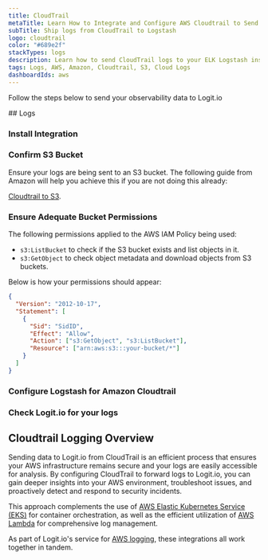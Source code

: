 ```yaml
---
title: CloudTrail
metaTitle: Learn How to Integrate and Configure AWS Cloudtrail to Send Logs
subTitle: Ship logs from CloudTrail to Logstash
logo: cloudtrail
color: "#689e2f"
stackTypes: logs
description: Learn how to send CloudTrail logs to your ELK Logstash instance with our configuration guide. Simplify sending logs with Logit.io's source configurations.
tags: Logs, AWS, Amazon, Cloudtrail, S3, Cloud Logs
dashboardIds: aws
---
```


Follow the steps below to send your observability data to Logit.io

<Steps>
  ## Logs

  ### Install Integration

  <InstallIntegration/>
  
  ### Confirm S3 Bucket

  Ensure your logs are being sent to an S3 bucket. The following guide from 
  Amazon will help you achieve this if you are not doing this already:
        
  [Cloudtrail to S3](https://docs.aws.amazon.com/awscloudtrail/latest/userguide/cloudtrail-create-and-update-a-trail.htm).

  ### Ensure Adequate Bucket Permissions

  The following permissions applied to the AWS IAM Policy being used:
        
  - `s3:ListBucket` to check if the S3 bucket exists and list objects in it.
  - `s3:GetObject` to check object metadata and download objects from S3 buckets.
  
  Below is how your permissions should appear:

  ```json copy showLineNumbers
  {
    "Version": "2012-10-17",
    "Statement": [
      {
        "Sid": "SidID",
        "Effect": "Allow",
        "Action": ["s3:GetObject", "s3:ListBucket"],
        "Resource": ["arn:aws:s3:::your-bucket/*"]
      }
    ]
  }
  ```

  ### Configure Logstash for Amazon Cloudtrail

  <AddS3Input type="aws_cloudtrail" stackType="logs" utmMedium="logs" utmCampaign="awscloudtrail" input="s3" buttonText="AWS" />

  ### Check Logit.io for your logs

  <LaunchStack source="cloudtrail" utmMedium="aws" utmCampaign="cloudtrail" />
</Steps>

## Cloudtrail Logging Overview

Sending data to Logit.io from CloudTrail is an efficient process that ensures your AWS infrastructure 
remains secure and your logs are easily accessible for analysis. By configuring CloudTrail to forward 
logs to Logit.io, you can gain deeper insights into your AWS environment, troubleshoot issues, and 
proactively detect and respond to security incidents. 

This approach complements the use of [AWS Elastic Kubernetes Service (EKS)](/integrations/aws-eks-metrics/#metrics) 
for container orchestration, as well as the efficient utilization of 
[AWS Lambda](/integrations/aws-cloudwatch-lambda) for comprehensive log management. 

As part of Logit.io's service for [AWS logging](https://logit.io/solutions/aws-logging/), these integrations all work together in tandem.